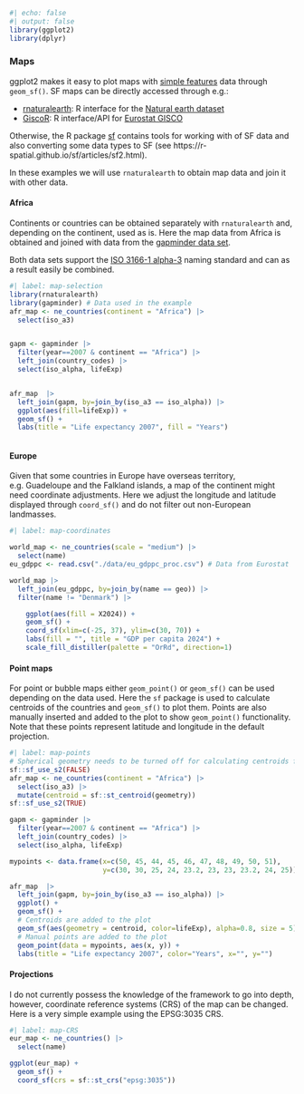 ```r
#| echo: false
#| output: false
library(ggplot2)
library(dplyr)
```


### Maps

ggplot2 makes it easy to plot maps with [simple features](https://en.wikipedia.org/wiki/Simple_Features) data through `geom_sf()`. SF maps can be directly accessed through e.g.:

- [rnaturalearth](https://github.com/ropensci/rnaturalearth): R interface for the [Natural earth dataset](https://www.naturalearthdata.com/)
- [GiscoR](https://ropengov.github.io/giscoR/): R interface/API for [Eurostat GISCO](https://ec.europa.eu/eurostat/web/gisco)

Otherwise, the R package [sf](https://r-spatial.github.io/sf/) contains tools for working with of SF data and also converting some data types to SF (see https://r-spatial.github.io/sf/articles/sf2.html).


In these examples we will use `rnaturalearth` to obtain map data and join it with other data.

:::panel-tabset


#### Africa
Continents or countries can be obtained separately with `rnaturalearth` and, depending on the continent, used as is. Here the map data from Africa is obtained and joined with data from the [gapminder data set](https://github.com/jennybc/gapminder).

Both data sets support the [ISO 3166-1 alpha-3](https://www.iso.org/iso-3166-country-codes.html) naming standard and can as a result easily be combined. 

```r
#| label: map-selection
library(rnaturalearth)
library(gapminder) # Data used in the example
afr_map <- ne_countries(continent = "Africa") |> 
  select(iso_a3)


gapm <- gapminder |> 
  filter(year==2007 & continent == "Africa") |>
  left_join(country_codes) |> 
  select(iso_alpha, lifeExp)


afr_map  |> 
  left_join(gapm, by=join_by(iso_a3 == iso_alpha)) |> 
  ggplot(aes(fill=lifeExp)) +
  geom_sf() +
  labs(title = "Life expectancy 2007", fill = "Years")



```

#### Europe

Given that some countries in Europe have overseas territory, e.g. Guadeloupe and the Falkland islands, a map of the continent might need coordinate adjustments. Here we adjust the longitude and latitude displayed through `coord_sf()` and do not filter out non-European landmasses.


```r
#| label: map-coordinates

world_map <- ne_countries(scale = "medium") |> 
  select(name) 
eu_gdppc <- read.csv("./data/eu_gdppc_proc.csv") # Data from Eurostat

world_map |>
  left_join(eu_gdppc, by=join_by(name == geo)) |>
  filter(name != "Denmark") |>

    ggplot(aes(fill = X2024)) +
    geom_sf() +
    coord_sf(xlim=c(-25, 37), ylim=c(30, 70)) +
    labs(fill = "", title = "GDP per capita 2024") +
    scale_fill_distiller(palette = "OrRd", direction=1)

```

#### Point maps
For point or bubble maps either `geom_point()` or `geom_sf()` can be used depending on the data used. Here the `sf` package is used to calculate centroids of the countries and `geom_sf()` to plot them. Points are also manually inserted and added to the plot to show `geom_point()` functionality.
Note that these points represent latitude and longitude in the default projection.

```r
#| label: map-points
# Spherical geometry needs to be turned off for calculating centroids for this data set
sf::sf_use_s2(FALSE) 
afr_map <- ne_countries(continent = "Africa") |> 
  select(iso_a3) |> 
  mutate(centroid = sf::st_centroid(geometry))
sf::sf_use_s2(TRUE)

gapm <- gapminder |> 
  filter(year==2007 & continent == "Africa") |>
  left_join(country_codes) |> 
  select(iso_alpha, lifeExp)

mypoints <- data.frame(x=c(50, 45, 44, 45, 46, 47, 48, 49, 50, 51), 
                       y=c(30, 30, 25, 24, 23.2, 23, 23, 23.2, 24, 25))

afr_map  |> 
  left_join(gapm, by=join_by(iso_a3 == iso_alpha)) |> 
  ggplot() +
  geom_sf() +
  # Centroids are added to the plot
  geom_sf(aes(geometry = centroid, color=lifeExp), alpha=0.8, size = 5) + 
  # Manual points are added to the plot
  geom_point(data = mypoints, aes(x, y)) +
  labs(title = "Life expectancy 2007", color="Years", x="", y="")

```
#### Projections
I do not currently possess the knowledge of the framework to go into depth, however, coordinate reference systems (CRS) of the map can be changed. Here is a very simple example using the EPSG:3035 CRS.

```r
#| label: map-CRS
eur_map <- ne_countries() |> 
  select(name)

ggplot(eur_map) +
  geom_sf() +
  coord_sf(crs = sf::st_crs("epsg:3035"))
```



:::
